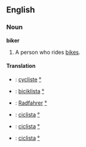 ==English==
===Noun===
'''biker'''
#A person who rides [[bike]]s.
====Translation====
*{{fr}}: [[cycliste]] [[:fr:cycliste|°]]
*{{hu}}: [[biciklista]] [[:hu:biciklista|°]] 
*{{de}}: [[Radfahrer]] [[:de:Radfahrer|°]]
*{{it}}: [[ciclista]] [[:it:ciclista|°]]
*{{pt}}: [[ciclista]] [[:pt:ciclista|°]]
*{{es}}: [[ciclista]] [[:es:ciclista|°]]